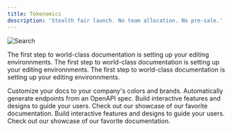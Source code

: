 ```yaml
---
title: Tokenomics
description: 'Stealth fair launch. No team allocation. No pre-sale.'
---
```


![Search](/images/tokenomics.png)


The first step to world-class documentation is setting up your editing environnments. The first step to world-class documentation is setting up your editing environnments. The first step to world-class documentation is setting up your editing environnments.

<CardGroup cols={2}>
  <Card
    title="10% Staking Pool"
  >
    Customize your docs to your company's colors and brands.
  </Card>
  <Card
    title="10% CEXes/DEXes"
  >
    Automatically generate endpoints from an OpenAPI spec.
  </Card>
  <Card
    title="10% DAO Treasury"
  >
    Build interactive features and designs to guide your users.
  </Card>
  <Card
    title="10% Marketing"
  >
    Check out our showcase of our favorite documentation.
  </Card>
  <Card
    title="20% Airdrop"
  >
    Build interactive features and designs to guide your users.
  </Card>
  <Card
    title="40% Initial LP"
  >
    Check out our showcase of our favorite documentation.
  </Card>
</CardGroup>
